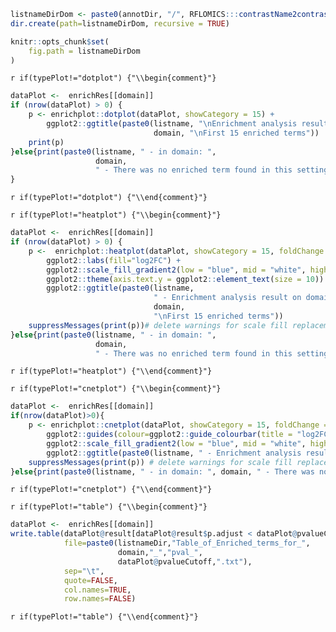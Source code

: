 
```r
listnameDirDom <- paste0(annotDir, "/", RFLOMICS:::contrastName2contrastDir(listname),"/", ontology, "/", domain, "/")
dir.create(path=listnameDirDom, recursive = TRUE)

knitr::opts_chunk$set(
    fig.path = listnameDirDom
)
```

`r if(typePlot!="dotplot") {"\\begin{comment}"}`

```r
dataPlot <-  enrichRes[[domain]]
if (nrow(dataPlot) > 0) {
    p <- enrichplot::dotplot(dataPlot, showCategory = 15) + 
        ggplot2::ggtitle(paste0(listname, "\nEnrichment analysis result on domain ", 
                                domain, "\nFirst 15 enriched terms"))
    print(p)
}else{print(paste0(listname, " - in domain: ", 
                   domain, 
                   " - There was no enriched term found in this setting."))
}
```

`r if(typePlot!="dotplot") {"\\end{comment}"}`

`r if(typePlot!="heatplot") {"\\begin{comment}"}`

```r
dataPlot <-  enrichRes[[domain]]
if (nrow(dataPlot) > 0) {
    p <-  enrichplot::heatplot(dataPlot, showCategory = 15, foldChange = log2FC_vect) + 
        ggplot2::labs(fill="log2FC") + 
        ggplot2::scale_fill_gradient2(low = "blue", mid = "white", high = "red", midpoint = 0) +
        ggplot2::theme(axis.text.y = ggplot2::element_text(size = 10)) + 
        ggplot2::ggtitle(paste0(listname, 
                                " - Enrichment analysis result on domain ", 
                                domain, 
                                "\nFirst 15 enriched terms"))
    suppressMessages(print(p))# delete warnings for scale fill replacement
}else{print(paste0(listname, " - in domain: ", 
                   domain, 
                   " - There was no enriched term found in this setting."))}
```

`r if(typePlot!="heatplot") {"\\end{comment}"}`

`r if(typePlot!="cnetplot") {"\\begin{comment}"}`

```r
dataPlot <-  enrichRes[[domain]]
if(nrow(dataPlot)>0){
    p <- enrichplot::cnetplot(dataPlot, showCategory = 15, foldChange = log2FC_vect, node_label = "category") + 
        ggplot2::guides(colour=ggplot2::guide_colourbar(title = "log2FC")) +
        ggplot2::scale_fill_gradient2(low = "blue", mid = "white", high = "red", midpoint = 0) + 
        ggplot2::ggtitle(paste0(listname, " - Enrichment analysis result on domain ", domain, "\nFirst 15 enriched terms"))
    suppressMessages(print(p)) # delete warnings for scale fill replacement
}else{print(paste0(listname, " - in domain: ", domain, " - There was no enriched term found in this setting."))}
```

`r if(typePlot!="cnetplot") {"\\end{comment}"}`

`r if(typePlot!="table") {"\\begin{comment}"}`

```r
dataPlot <-  enrichRes[[domain]]
write.table(dataPlot@result[dataPlot@result$p.adjust < dataPlot@pvalueCutoff, ],
            file=paste0(listnameDir,"Table_of_Enriched_terms_for_", 
                        domain,"_","pval_",
                        dataPlot@pvalueCutoff,".txt"),
            sep="\t",
            quote=FALSE,
            col.names=TRUE,
            row.names=FALSE)
```

`r if(typePlot!="table") {"\\end{comment}"}`